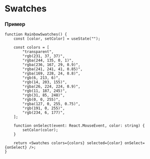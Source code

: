 

<Meta title="Components/Swatches" component={Swatches} decorators={[withKnobs]} />

# Swatches

<Preview>
    <Story name="Preview">
        <Swatches colors={['transparent', '#D36060', 'rgba(106, 76, 147, 0.8)']} selected={select('selected', ['transparent', '#D36060', 'rgba(106, 76, 147, 0.8)'], 'transparent')} onSelect={action('onSelect')} />
    </Story>
</Preview>

### Пример

```tsx
function RainbowSwatches() {
	const [color, setColor] = useState("");

	const colors = [
		"transparent",
		"rgb(231, 37, 37)",
		"rgba(244, 135, 0, 1)",
		"rgba(236, 167, 29, 0.9)",
		"rgba(241, 241, 41, 0.85)",
		"rgba(169, 228, 24, 0.8)",
		"rgb(6, 213, 6)",
		"rgb(14, 203, 155)",
		"rgba(26, 224, 224, 0.9)",
		"rgb(11, 187, 245)",
		"rgb(31, 85, 248)",
		"rgb(0, 0, 255)",
		"rgba(127, 0, 255, 0.75)",
		"rgb(191, 0, 255)",
		"rgb(234, 6, 177)",
	];

	function onSelect(event: React.MouseEvent, color: string) {
		setColor(color);
	}

	return <Swatches colors={colors} selected={color} onSelect={onSelect} />;
}
```

<Preview>
    <Story name="Example">
        <RainbowSwatches />
    </Story>
</Preview>